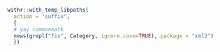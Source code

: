 
```r
withr::with_temp_libpaths(
  action = "suffix",
  {
  # yay commonmark
  news(grepl("fix", Category, ignore.case=TRUE), package = "xml2")
  })


```

